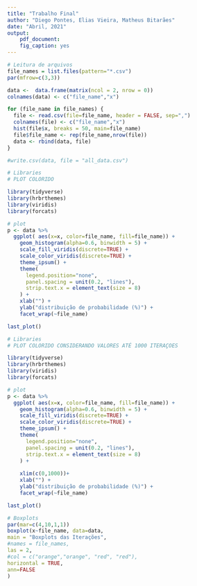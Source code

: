 ```yaml
---
title: "Trabalho Final"
author: "Diego Pontes, Elias Vieira, Matheus Bitarães"
date: "Abril, 2021"
output:
    pdf_document:
    fig_caption: yes
---
```



```r
# Leitura de arquivos 
file_names = list.files(pattern="*.csv")
par(mfrow=c(3,3))

data <-  data.frame(matrix(ncol = 2, nrow = 0))
colnames(data) <- c("file_name","x")

for (file_name in file_names) {
  file <- read.csv(file=file_name, header = FALSE, sep=",")
  colnames(file) <- c("file_name","x")
  hist(file$x, breaks = 50, main=file_name)
  file$file_name <- rep(file_name,nrow(file))
  data <- rbind(data, file)
}

#write.csv(data, file = "all_data.csv")
```

```r
# Libraries
# PLOT COLORIDO

library(tidyverse)
library(hrbrthemes)
library(viridis)
library(forcats)

# plot
p <- data %>%
  ggplot( aes(x=x, color=file_name, fill=file_name)) +
    geom_histogram(alpha=0.6, binwidth = 5) +
    scale_fill_viridis(discrete=TRUE) +
    scale_color_viridis(discrete=TRUE) +
    theme_ipsum() +
    theme(
      legend.position="none",
      panel.spacing = unit(0.2, "lines"),
      strip.text.x = element_text(size = 8)
    ) +
    xlab("") +
    ylab("distribuição de probabilidade (%)") +
    facet_wrap(~file_name)

last_plot()
```

```r
# Libraries
# PLOT COLORIDO CONSIDERANDO VALORES ATÉ 1000 ITERAÇOES

library(tidyverse)
library(hrbrthemes)
library(viridis)
library(forcats)

# plot
p <- data %>%
  ggplot( aes(x=x, color=file_name, fill=file_name)) +
    geom_histogram(alpha=0.6, binwidth = 5) +
    scale_fill_viridis(discrete=TRUE) +
    scale_color_viridis(discrete=TRUE) +
    theme_ipsum() +
    theme(
      legend.position="none",
      panel.spacing = unit(0.2, "lines"),
      strip.text.x = element_text(size = 8)
    ) +
  
    xlim(c(0,1000))+
    xlab("") +
    ylab("distribuição de probabilidade (%)") +
    facet_wrap(~file_name)

last_plot()
```


```r
# Boxplots
par(mar=c(4,10,1,1))
boxplot(x~file_name, data=data,
main = "Boxplots das Iterações",
#names = file_names,
las = 2,
#col = c("orange","orange", "red", "red"),
horizontal = TRUE,
ann=FALSE
)
```
